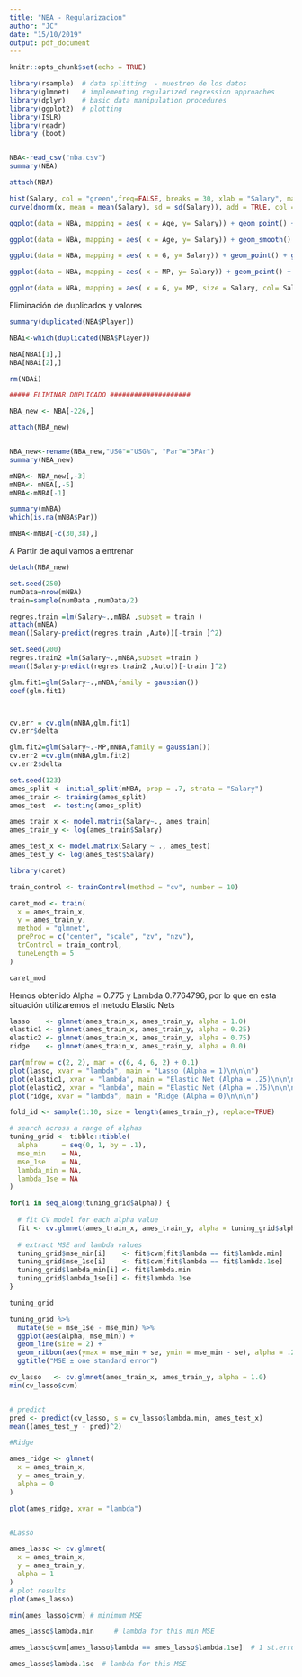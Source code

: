 ---
title: "NBA - Regularizacion"
author: "JC"
date: "15/10/2019"
output: pdf_document
---

```{r setup, include=FALSE}
knitr::opts_chunk$set(echo = TRUE)

library(rsample)  # data splitting  - muestreo de los datos 
library(glmnet)   # implementing regularized regression approaches
library(dplyr)    # basic data manipulation procedures
library(ggplot2)  # plotting
library(ISLR)
library(readr)
library (boot)


NBA<-read_csv("nba.csv")
summary(NBA)

```
```{r}
attach(NBA)

hist(Salary, col = "green",freq=FALSE, breaks = 30, xlab = "Salary", main = "Distribution")
curve(dnorm(x, mean = mean(Salary), sd = sd(Salary)), add = TRUE, col = "red") #Distribucion normal del salario ¿?

ggplot(data = NBA, mapping = aes( x = Age, y= Salary)) + geom_point() + geom_smooth()

ggplot(data = NBA, mapping = aes( x = Age, y= Salary)) + geom_smooth()

ggplot(data = NBA, mapping = aes( x = G, y= Salary)) + geom_point() + geom_smooth()

ggplot(data = NBA, mapping = aes( x = MP, y= Salary)) + geom_point() + geom_smooth()

ggplot(data = NBA, mapping = aes( x = G, y= MP, size = Salary, col= Salary)) + geom_point()


```
Eliminación de duplicados y valores 

```{r}
summary(duplicated(NBA$Player))

NBAi<-which(duplicated(NBA$Player))

NBA[NBAi[1],]
NBA[NBAi[2],]

rm(NBAi)

##### ELIMINAR DUPLICADO ####################

NBA_new <- NBA[-226,]

attach(NBA_new)


NBA_new<-rename(NBA_new,"USG"="USG%", "Par"="3PAr")
summary(NBA_new)

mNBA<- NBA_new[,-3]
mNBA<- mNBA[,-5]
mNBA<-mNBA[-1]

summary(mNBA)
which(is.na(mNBA$Par))

mNBA<-mNBA[-c(30,38),]

```


A Partir de aqui vamos a entrenar

```{r}

detach(NBA_new)

set.seed(250)
numData=nrow(mNBA)
train=sample(numData ,numData/2)

regres.train =lm(Salary~.,mNBA ,subset = train )
attach(mNBA)
mean((Salary-predict(regres.train ,Auto))[-train ]^2)

set.seed(200)
regres.train2 =lm(Salary~.,mNBA,subset =train )
mean((Salary-predict(regres.train2 ,Auto))[-train ]^2)

glm.fit1=glm(Salary~.,mNBA,family = gaussian())
coef(glm.fit1)




```

```{r}
cv.err = cv.glm(mNBA,glm.fit1)
cv.err$delta

glm.fit2=glm(Salary~.-MP,mNBA,family = gaussian())
cv.err2 =cv.glm(mNBA,glm.fit2)
cv.err2$delta

```

```{r}
set.seed(123)
ames_split <- initial_split(mNBA, prop = .7, strata = "Salary")
ames_train <- training(ames_split)
ames_test  <- testing(ames_split)

ames_train_x <- model.matrix(Salary~., ames_train)
ames_train_y <- log(ames_train$Salary)

ames_test_x <- model.matrix(Salary ~ ., ames_test)
ames_test_y <- log(ames_test$Salary)

library(caret)

train_control <- trainControl(method = "cv", number = 10)

caret_mod <- train(
  x = ames_train_x,
  y = ames_train_y,
  method = "glmnet",
  preProc = c("center", "scale", "zv", "nzv"),
  trControl = train_control,
  tuneLength = 5
)

caret_mod

```

Hemos obtenido Alpha = 0.775 y Lambda 0.7764796, por lo que en esta situación utilizaremos el metodo Elastic Nets

```{r}
lasso    <- glmnet(ames_train_x, ames_train_y, alpha = 1.0) 
elastic1 <- glmnet(ames_train_x, ames_train_y, alpha = 0.25) 
elastic2 <- glmnet(ames_train_x, ames_train_y, alpha = 0.75) 
ridge    <- glmnet(ames_train_x, ames_train_y, alpha = 0.0)

par(mfrow = c(2, 2), mar = c(6, 4, 6, 2) + 0.1)
plot(lasso, xvar = "lambda", main = "Lasso (Alpha = 1)\n\n\n")
plot(elastic1, xvar = "lambda", main = "Elastic Net (Alpha = .25)\n\n\n")
plot(elastic2, xvar = "lambda", main = "Elastic Net (Alpha = .75)\n\n\n")
plot(ridge, xvar = "lambda", main = "Ridge (Alpha = 0)\n\n\n")
```






```{r}
fold_id <- sample(1:10, size = length(ames_train_y), replace=TRUE)

# search across a range of alphas
tuning_grid <- tibble::tibble(
  alpha      = seq(0, 1, by = .1),
  mse_min    = NA,
  mse_1se    = NA,
  lambda_min = NA,
  lambda_1se = NA
)
```

```{r}
for(i in seq_along(tuning_grid$alpha)) {
  
  # fit CV model for each alpha value
  fit <- cv.glmnet(ames_train_x, ames_train_y, alpha = tuning_grid$alpha[i], foldid = fold_id)
  
  # extract MSE and lambda values
  tuning_grid$mse_min[i]    <- fit$cvm[fit$lambda == fit$lambda.min]
  tuning_grid$mse_1se[i]    <- fit$cvm[fit$lambda == fit$lambda.1se]
  tuning_grid$lambda_min[i] <- fit$lambda.min
  tuning_grid$lambda_1se[i] <- fit$lambda.1se
}

tuning_grid
```


```{r}
tuning_grid %>%
  mutate(se = mse_1se - mse_min) %>%
  ggplot(aes(alpha, mse_min)) +
  geom_line(size = 2) +
  geom_ribbon(aes(ymax = mse_min + se, ymin = mse_min - se), alpha = .25) +
  ggtitle("MSE ± one standard error")
```

```{r}
cv_lasso   <- cv.glmnet(ames_train_x, ames_train_y, alpha = 1.0)
min(cv_lasso$cvm)


# predict
pred <- predict(cv_lasso, s = cv_lasso$lambda.min, ames_test_x)
mean((ames_test_y - pred)^2)
```







```{r}
#Ridge

ames_ridge <- glmnet(
  x = ames_train_x,
  y = ames_train_y,
  alpha = 0
)

plot(ames_ridge, xvar = "lambda")



```





```{r}
#Lasso 

ames_lasso <- cv.glmnet(
  x = ames_train_x,
  y = ames_train_y,
  alpha = 1
)
# plot results
plot(ames_lasso)
```
```{r}
min(ames_lasso$cvm) # minimum MSE

ames_lasso$lambda.min     # lambda for this min MSE

ames_lasso$cvm[ames_lasso$lambda == ames_lasso$lambda.1se]  # 1 st.error of min MSE

ames_lasso$lambda.1se  # lambda for this MSE

```

